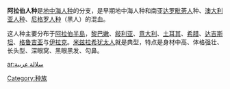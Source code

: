 {{expand language|1=en|page=|time=2019-09-07T10:08:56+00:00}}
{{Unreferenced |time=2011-02-26T01:22:24+00:00 }}
'''阿拉伯人种'''是[[地中海人种|地中海人种]]的分支，是早期地中海人种和南亚[[达罗毗荼人|达罗毗荼人]]种、[[澳大利亚人种|澳大利亚人种]]、[[尼格罗人种|尼格罗人种]]（黑人）的混血。

这人种主要分布于[[阿拉伯半島|阿拉伯半島]]，[[黎巴嫩|黎巴嫩]]、[[敍利亚|敍利亚]]、[[意大利|意大利]]、[[土耳其|土耳其]]、[[希腊|希腊]]、[[达吉斯坦|达吉斯坦]]、[[格鲁吉亚|格鲁吉亚]]与[[伊拉克|伊拉克]]。[[米兹拉希犹太人|米兹拉希犹太人]]就是典型，特点是身材中高、体格强壮、长头型、深眼窝、黑眼黑发、勾鼻。

[[Category:种族|Category:种族]]

[[ar:سلالة_عربية|ar:سلالة عربية]]